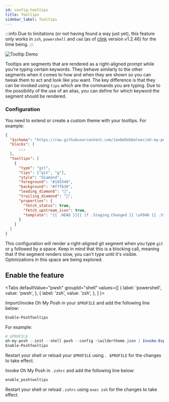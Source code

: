 ```yaml
---
id: config-tooltips
title: Tooltips
sidebar_label: Tooltips
---
```



:::info
Due to limitations (or not having found a way just yet), this feature only works in `zsh`, `powershell` and `cmd` (as of [clink][clink] version v1.2.46) for
the time being.
:::

![Tooltip Demo](/img/posh-tooltip.gif)

Tooltips are segments that are rendered as a right-aligned prompt while you're typing certain keywords.
They behave similarly to the other segments when it comes to how and when they are shown so you can tweak
them to act and look like you want. The key difference is that they can be invoked using `tips` which are the
commands you are typing. Due to the possibility of the use of an alias, you can define for which keyword
the segment should be rendered.

### Configuration

You need to extend or create a custom theme with your tooltips. For example:

```json
{
  "$schema": "https://raw.githubusercontent.com/JanDeDobbeleer/oh-my-posh/main/themes/schema.json",
  "blocks": [
      ...
  ],
  "tooltips": [
    {
      "type": "git",
      "tips": ["git", "g"],
      "style": "diamond",
      "foreground": "#193549",
      "background": "#fffb38",
      "leading_diamond": "",
      "trailing_diamond": "",
      "properties": {
        "fetch_status": true,
        "fetch_upstream_icon": true,
        "template": "{{ .HEAD }}{{ if .Staging.Changed }} \uF046 {{ .Staging.String }}{{ end }}{{ if and (.Working.Changed) (.Staging.Changed) }} |{{ end }}{{ if .Working.Changed }} \uF044 {{ .Working.String }}{{ end }}"
      }
    }
  ]
}
```

This configuration will render a right-aligned git segment when you type `git` or `g` followed by a space. Keep in mind that
this is a blocking call, meaning that if the segment renders slow, you can't type until it's visible. Optimizations in this space
are being explored.

## Enable the feature

<Tabs
  defaultValue="pwsh"
  groupId="shell"
  values={[
    { label: 'powershell', value: 'pwsh', },
    { label: 'zsh', value: 'zsh', },
  ]
}>
<TabItem value="pwsh">

Import/invoke Oh My Posh in your `$PROFILE` and add the following line below:

```powershell
Enable-PoshTooltips
```

For example:

```powershell
# $PROFILE
oh-my-posh --init --shell pwsh --config ~\wildertheme.json | Invoke-Expression
Enable-PoshTooltips
```

Restart your shell or reload your `$PROFILE` using `. $PROFILE` for the changes to take effect.

</TabItem>
<TabItem value="zsh">

Invoke Oh My Posh in `.zshrc` and add the following line below:

```bash
enable_poshtooltips
```

Restart your shell or reload `.zshrc` using `exec zsh` for the changes to take effect.

</TabItem>
</Tabs>

[clink]: https://chrisant996.github.io/clink/
